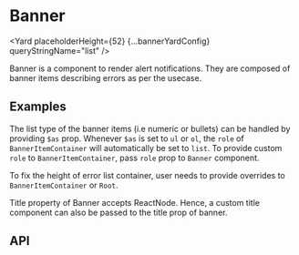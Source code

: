 




# Banner

<Yard placeholderHeight={52} {...bannerYardConfig} queryStringName="list" />

Banner is a component to render alert notifications.
They are composed of banner items describing errors as per the usecase.

## Examples

<Example title="Basic Banner" path="banner/examples/basic.js">
  <Basic />
</Example>

<Example title="Banners with different intents" path="banner/examples/intents.js">
  <Intents />
</Example>

<Example title="Banners with different list types" path="banner/examples/list-types.js">
  <ListTypes />
</Example>

The list type of the banner items (i.e numeric or bullets) can be handled by providing `$as` prop. Whenever `$as` is set to `ul` or `ol`, the `role` of `BannerItemContainer` will automatically be set to `list`. To provide custom `role` to `BannerItemContainer`, pass `role` prop to `Banner` component.

<Example title="Fixed Height Banner" path="banner/examples/fixed-height.js">
  <FixedHeight />
</Example>

To fix the height of error list container, user needs to provide overrides to `BannerItemContainer` or `Root`.

<Example title="Custom Title Component" path="banner/examples/custom-title.js">
  <CustomTitle />
</Example>

Title property of Banner accepts ReactNode. Hence, a custom title component can also be passed to the title prop of banner.

## API

<ApiTable title="Banner props" config={bannerYardConfig} />
<ApiTable title="BannerItem props" config={bannerItemYardConfig} />
<ImplementationLink componentPath="banner" />
<Exports component={BannerExports} title="Banner exports" path="spaceweb/banner" />
